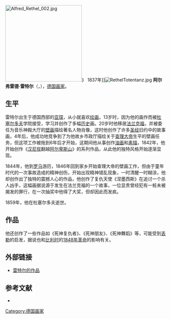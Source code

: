 [[File:Alfred_Rethel_002.jpg|240px]]》 1837年]][[File:RethelTotentanz.jpg|right]]
'''阿尔弗雷德·雷特尔'''（{{lang|de|Alfred Rethel}}，{{bd|1816年|5月15日|1859年|12月1日|catIdx=R}}），[[德国|德国]][[画家|画家]]。

== 生平 ==

雷特尔出生于德国西部的[[亚琛|亚琛]]，从小就喜欢[[绘画|绘画]]，13岁时，因为他的画作而被[[杜塞尔多夫|杜塞尔多夫]]学院接受，学习并创作了多幅[[历史|历史]]画。20岁时他移居[[法兰克福|法兰克福]]，并被委任为音乐神殿大厅的[[壁画|壁画]]描绘著名人物肖像，这时他创作了许多[[圣经|圣经]]旧约中的故事画，4年后，他成功地竞争到了为他故乡市政厅描绘关于[[查理大帝|查理大帝]]生平的壁画任务，但这项工作被拖到6年后才开始，这期间他从事创作[[油画|油画]]和[[素描|素描]]，1842年，他开始创作《[[汉尼拔|汉尼拔]]翻越[[阿尔卑斯山|阿尔卑斯山]]》的系列作品，从此他的独特风格开始逐渐显现。

1844年，他到[[罗马|罗马]]游历，1846年回到家乡开始查理大帝的壁画工作，但由于童年时代的一次事故造成的精神创伤，开始出现精神错乱现象，一时清醒一时糊涂，他却创作出了独特的震撼人心的作品，他创作了复仇天使《涅墨西斯》在追讨一个杀人凶手，这幅画据说源于发生在法兰克福的一个故事，一位显贵曾经犯有一桩未被揭发的罪行，在一次抽奖中他得了大奖，但却因此而发疯。

1859年，他在杜塞尔多夫逝世。

== 作品 ==

他还创作了一些作品如《死神复仇者》、《死神朋友》、《死神舞蹈》等，可能受到[[丢勒|丢勒]]的启发，据说也和[[比利时|比利时]]的[[1848年革命|1848年革命]]的影响有关。

== 外部链接 == 
* [http://www.artcyclopedia.com/artists/rethel_alfred.html  雷特尔的作品] 

== 参考文献 ==
*{{1911}}

{{Authority control}}
{{DEFAULTSORT:Rethel, Alfred}}
[[Category:德国画家|Category:德国画家]]